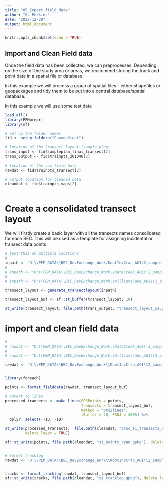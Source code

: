 ```yaml
---
title: "05_Import_field_data"
author: "G. Perkins"
date: "2022-12-28"
output: html_document
---
```


```r
knitr::opts_chunk$set(echo = TRUE)
```

## Import and Clean Field data 

Once the field data has been collected, we can preprocesses. 
Depending on the size of the study area or areas, we reccomend storing the track and point data in a spatial file or database. 

In this example we will process a group of spatial files - either shapefiles or geopackages and tidy them to be put into a central database/spatial database.

In this example we will use some test data

```r

load_all()
library(PEMprepr)
library(sf)

```


```r
# set up the folder names
fid <- setup_folders("CanyonCreek")

# location of the transect layout (sample plan)
trans_input <- fid$sampleplan_final_transect[2]
trans_output <- fid$trainpts_201040[2]
  
# location of the raw field data
rawdat <- fid$trainpts_transect[2]

# output location for cleaned data
cleandat <- fid$trainpts_maps[2]
  
```

# Create a consolidated transect layout 

We will firstly create a basic layer with all the transects names consolidated for each BEC. This will be used as a template for assigning incidental or transect data points 


```r

# test this on multiple locations 
# 
inpath <- "D:\\PEM_DATA\\BEC_DevExchange_Work/KootInvCran_AOI/2_sample_design/stage1_StudyDesign/transect_layout"
# 
# inpath <- "D:\\PEM_DATA\\BEC_DevExchange_Work\\DateCreek_AOI\\2_sample_design\\stage1_StudyDesign\\transect_layout"
# 
# inpath <- "D:\\PEM_DATA\\BEC_DevExchange_Work\\WilliamsLake_AOI\\2_sample_design\\stage1_StudyDesign\\transect_layout"

transect_layout <- generate_transectlayout(inpath)

transect_layout_buf <- sf::st_buffer(transect_layout, 10)

st_write(transect_layout, file.path(trans_output, "transect_layout_s1.gpkg"), delete_layer = TRUE)

```


# import and clean field data

```r
# 
# rawdat <- "D:\\PEM_DATA\\BEC_DevExchange_Work\\DateCreek_AOI\\2_sample_design\\stage1_StudyDesign\\transect_data"
# 
# rawdat <- "D:\\PEM_DATA\\BEC_DevExchange_Work\\WilliamsLake_AOI\\2_sample_design\\stage1_StudyDesign\\transect_data"

rawdat <- "D:\\PEM_DATA\\BEC_DevExchange_Work\\KootInvCran_AOI\\2_sample_design\\stage1_StudyDesign\\transect_data\\final_contractors\\"


library(foreach)

points <- format_fielddata(rawdat, transect_layout_buf)

# covert to lines 
processed_transects <- make_lines(GPSPoints = points, 
                                  Transects = transect_layout_buf, 
                                  method = "pts2lines",  
                                  tBuffer = 20, PROJ = 3005) %>%
  dplyr::select(-TID, -ID)

st_write(processed_transects,  file.path(cleandat, "proc_s1_transects_ryan.gpkg"), 
         delete_layer = TRUE)

sf::st_write(points, file.path(cleandat, "s1_points_ryan.gpkg"), delete_layer = TRUE)


# format tracklog
rawdat <- "D:\\PEM_DATA\\BEC_DevExchange_Work\\KootInvCran_AOI\\2_sample_design\\stage1_StudyDesign\\transect_data\\final_contractors\\"


tracks <- format_tracklog(rawdat, transect_layout_buf)
sf::st_write(tracks, file.path(cleandat, "s1_tracklog.gpkg"), delete_layer = TRUE)

```


